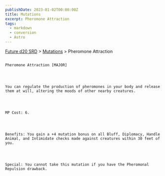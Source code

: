 ```yaml
---
publishDate: 2023-01-02T00:00:00Z
title: Mutations
excerpt: Pheromone Attraction
tags:
  - markdown
  - conversion
  - Astro
---
```







[Future d20 SRD](/#futureD20)
     > [Mutations](future-d20-srd-mutations-index)
     > Pheromone Attraction
    




## 
    Pheromone Attraction [MAJOR]
   



    You can regulate the production of pheromones in your body and release them at will, altering the moods of other nearby creatures.
   



    MP Cost: 6.
   



    Benefits: You gain a +4 mutation bonus on all Bluff, Diplomacy, Handle Animal, and Intimidate checks made against creatures within 30 feet of you.
   



    Special: You cannot take this mutation if you have the Pheromonal Repulsion drawback.
   






